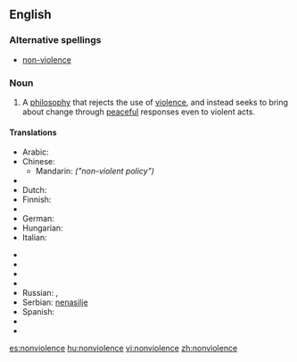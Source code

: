 ==English==

===Alternative spellings===
* [[non-violence]]

===Noun===
{{wikipedia}}
{{en-noun|-}}

# A [[philosophy]] that rejects the use of [[violence]], and instead seeks to bring about change through [[peaceful]] responses even to violent acts.

====Translations====
{{trans-top|philosophy that rejects violence}}
* Arabic: {{t|ar|اللاعنف|m}}
* Chinese:
** Mandarin: {{t|cmn|非暴力政策|tr=fēi bàolì zhèngcè|sc=Hani}} ''("non-violent policy")''
* {{trreq|Czech}}
* Dutch: {{t-|nl|geweldloosheid|f}}
* Finnish: {{t-|fi|väkivallattomuus}}
* {{trreq|French}}
* German: {{t|de|Gewaltlosigkeit|f}}
* Hungarian: {{t|hu|erőszakmentesség}}
* Italian: {{t|it|nonviolenza|f}}
{{trans-mid}}
* {{trreq|Japanese}}
* {{trreq|Korean}}
* {{trreq|Lithuanian}}
* {{trreq|Portuguese}}
* Russian: {{t|ru|ненасилие|n|tr=nenasílije}}, {{t|ru|отказ от применения насильственных методов|m|tr=otkáz ot primenénija nasíl’stvennyx metódov}}
* Serbian: [[nenasilje]] {{n}}
* Spanish: {{t|es|abstención de la violencia|f}}
* {{trreq|Swedish}}
* {{trreq|Vietnamese}}
{{trans-bottom}}

[[es:nonviolence]]
[[hu:nonviolence]]
[[vi:nonviolence]]
[[zh:nonviolence]]